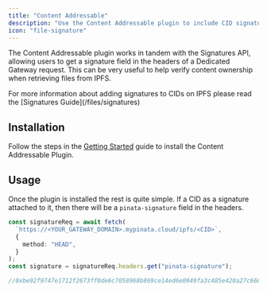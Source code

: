 ```yaml
---
title: "Content Addressable"
description: "Use the Content Addressable plugin to include CID signatures"
icon: "file-signature"
---
```


The Content Addressable plugin works in tandem with the Signatures API, allowing users to get a signature field in the headers of a Dedicated Gateway request. This can be very useful to help verify content ownership when retrieving files from IPFS.

<Note>
For more information about adding signatures to CIDs on IPFS please read the [Signatures Guide](/files/signatures)
</Note>

## Installation

Follow the steps in the [Getting Started](/gateways/plugins/getting-started) guide to install the Content Addressable Plugin.

## Usage

Once the plugin is installed the rest is quite simple. If a CID as a signature attached to it, then there will be a `pinata-signature` field in the headers.

```typescript
const signatureReq = await fetch(
  `https://<YOUR_GATEWAY_DOMAIN>.mypinata.cloud/ipfs/<CID>`,
  {
    method: "HEAD",
  }
);
const signature = signatureReq.headers.get("pinata-signature");

//0xbe92f9747e1712f2673ff0de6c7058968b869ce14ed6e0949fa3c485e420a27c66695401f56d3d3158fcbb6a5a7809e91acb9660dc00f31673d7efe6f77665b31c
```
